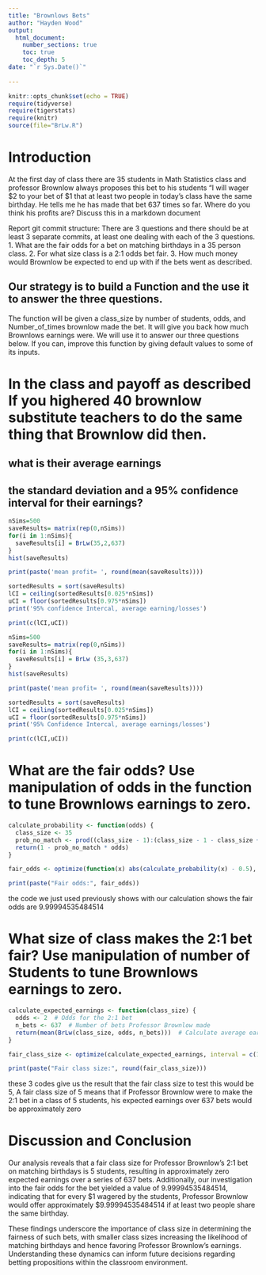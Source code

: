```yaml
---
title: "Brownlows Bets"
author: "Hayden Wood"
output: 
  html_document:
    number_sections: true
    toc: true
    toc_depth: 5
date: "`r Sys.Date()`"    
    
---
```

```r
knitr::opts_chunk$set(echo = TRUE)
require(tidyverse)
require(tigerstats)
require(knitr)
source(file="BrLw.R")
```


<!-- We recommend you use git branches -- create a separate branch for each major section i.e. Introduction, Methods, Results, Inferential Results, and Discussion and Conclusions - leave the YAML block untouched until the final merge where you put in your own name !-->

# Introduction

<!--In this section you explain what you are trying to show.  Where did the data come from?  What is the research or other question you are trying to answer?!-->

 At the first day of class there are 35 students in Math Statistics class and professor Brownlow always proposes this bet to his students "I will wager $2 to your bet of $1 that at least two people in today's class have  the same birthday.  He tells me he has made that bet 637 times so far. Where do you think his profits are? Discuss this in a markdown document
 
Report git commit structure:
There are 3 questions and there should be at least 3 separate commits, at least one dealing with each of the 3 questions.
1. What are the fair odds for a bet on matching birthdays in a 35 person class.
2. For what size class is a 2:1 odds bet fair.
3. How much money would Brownlow be expected to end up with if the bets went as described.

## Our strategy is to build a Function and the use it to answer the three questions. 

The function will be given a class_size by number of students, odds, and Number_of_times brownlow made the bet.  It will give you back how much Brownlows earnings were. We will use it to answer our three questions below. If you can, improve this function by giving default values to some of its inputs. 

# In the class and payoff as described  If you highered 40 brownlow substitute teachers to do the same thing that Brownlow did then.
## what is their average earnings
## the standard deviation and a 95% confidence interval for their earnings?
  
```r
nSims=500
saveResults= matrix(rep(0,nSims))
for(i in 1:nSims){
  saveResults[i] = BrLw(35,2,637)
}
hist(saveResults)
```
```r
print(paste('mean profit= ', round(mean(saveResults))))
```
```r
sortedResults = sort(saveResults)
lCI = ceiling(sortedResults[0.025*nSims])
uCI = floor(sortedResults[0.975*nSims])
print('95% confidence Intercal, average earning/losses')
```
```r
print(c(lCI,uCI))
```
```r
nSims=500
saveResults= matrix(rep(0,nSims))
for(i in 1:nSims){
  saveResults[i] = BrLw (35,3,637)
}
hist(saveResults)
```
```r
print(paste('mean profit= ', round(mean(saveResults))))
```
```r
sortedResults = sort(saveResults)
lCI = ceiling(sortedResults[0.025*nSims])
uCI = floor(sortedResults[0.975*nSims])
print('95% Confidence Intercal, average earnings/losses')
```
```r
print(c(lCI,uCI))
```
  
  
<!--Explain and display your method of coming up with a 95% confidence interval of  professor Brownlows winnings (or losings)-->



# What are the fair odds? Use manipulation of odds in the function to tune Brownlows earnings to zero. 


<!--Decide on your methods:  In this section explain the approach you will take to attack the issue --- how will you decide on a likely estimate of professor Brownlow's earnings or losses after 637 bets. Also explain how you construct a 95% confidence interval about your estimate of his winnings !-->

```r
calculate_probability <- function(odds) {
  class_size <- 35
  prob_no_match <- prod((class_size - 1):(class_size - 1 - class_size + 1) / class_size)
  return(1 - prob_no_match * odds)
}
```

```r
fair_odds <- optimize(function(x) abs(calculate_probability(x) - 0.5), interval = c(0.1, 10))$minimum
```

```r
print(paste("Fair odds:", fair_odds))
```

the code we just used previously shows with our calculation shows the fair odds  are 9.99994535484514 

# What size of class makes the 2:1 bet fair?  Use manipulation of number of Students to tune Brownlows earnings to zero.

<!--Explain and display the results of your method of coming up with the estimate of professor Brownlows betting profits!-->

```r
calculate_expected_earnings <- function(class_size) {
  odds <- 2  # Odds for the 2:1 bet
  n_bets <- 637  # Number of bets Professor Brownlow made
  return(mean(BrLw(class_size, odds, n_bets)))  # Calculate average earnings
}
```

```r
fair_class_size <- optimize(calculate_expected_earnings, interval = c(1, 100))$minimum
```

```r
print(paste("Fair class size:", round(fair_class_size)))
```

these 3 codes give us the result that the fair class size to test this would be 5, A fair class size of 5 means that if Professor Brownlow were to make the 2:1 bet in a class of 5 students, his expected earnings over 637 bets would be approximately zero



# Discussion and Conclusion

<!--Discussion and conclusion here.  If professor Brownlow is consistantly making or losing money how could he change his payout so that his profits center on zero?  Also discuss what size his class should be in order to have his current scheme balance at zero profit.!-->

Our analysis reveals that a fair class size for Professor Brownlow's 2:1 bet on matching birthdays is 5 students, resulting in approximately zero expected earnings over a series of 637 bets. Additionally, our investigation into the fair odds for the bet yielded a value of 9.99994535484514, indicating that for every $1 wagered by the students, Professor Brownlow would offer approximately $9.99994535484514 if at least two people share the same birthday.

These findings underscore the importance of class size in determining the fairness of such bets, with smaller class sizes increasing the likelihood of matching birthdays and hence favoring Professor Brownlow's earnings. Understanding these dynamics can inform future decisions regarding betting propositions within the classroom environment.
